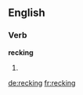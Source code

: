 ==English==

===Verb===
'''recking'''

# {{present participle of|[[reck]]}}

[[de:recking]]
[[fr:recking]]